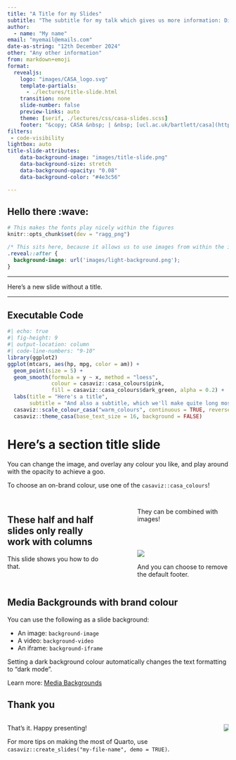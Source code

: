 ---
title: "A Title for my Slides"
subtitle: "The subtitle for my talk which gives us more information: Discuss"
author: 
  - name: "My name"
email: "myemail@emails.com"
date-as-string: "12th December 2024"
other: "Any other information"
from: markdown+emoji
format:
  revealjs: 
    logo: "images/CASA_logo.svg"
    template-partials: 
      - ./lectures/title-slide.html
    transition: none
    slide-number: false
    preview-links: auto
    theme: [serif, ./lectures/css/casa-slides.scss]
    footer: "&copy; CASA &nbsp; | &nbsp; [ucl.ac.uk/bartlett/casa](https://www.ucl.ac.uk/bartlett/casa)"
filters:
 - code-visibility
lightbox: auto
title-slide-attributes:
    data-background-image: "images/title-slide.png"
    data-background-size: stretch
    data-background-opacity: "0.08"
    data-background-color: "#4e3c56"

---

## Hello there :wave: {transition="convex-in none-out" transition-speed="fast"}


```{r, echo=FALSE}
# This makes the fonts play nicely within the figures
knitr::opts_chunk$set(dev = "ragg_png")

```

```{css}
/* This sits here, because it allows us to use images from within the images/ folder. Otherwise, the file structure gets a lot more involved! */
.reveal::after {
  background-image: url('images/light-background.png');
}
```

--- 

Here's a new slide without a title.

---

## Executable Code

```{r}
#| echo: true
#| fig-height: 9
#| output-location: column
#| code-line-numbers: "9-10"
library(ggplot2)
ggplot(mtcars, aes(hp, mpg, color = am)) +
  geom_point(size = 5) +  
  geom_smooth(formula = y ~ x, method = "loess",
              colour = casaviz::casa_colours$pink,
              fill = casaviz::casa_colours$dark_green, alpha = 0.2) +
  labs(title = "Here's a title",
       subtitle = "And also a subtitle, which we'll make quite long mostly for the purposes of demonstrating that the text wraps automatically.") +
  casaviz::scale_colour_casa("warm_colours", continuous = TRUE, reverse = TRUE) +
  casaviz::theme_casa(base_text_size = 16, background = FALSE)
```

# Here's a section title slide {background-image="https://www.ucl.ac.uk/bartlett/sites/bartlett/files/styles/wysiwyg_large_desktop/public/city_of_women.jpg.webp?itok=D7f1ilzC" background="#2e6260" background-opacity=0.1}

You can change the image, and overlay any colour you like, and play around with the opacity to achieve a goo. 

To choose an on-brand colour, use one of the `casaviz::casa_colours`!

## {.half-and-half}

:::{.columns}

:::{.column width=45%}

<h2>These half and half slides only really work with columns</h2>


This slide shows you how to do that.

:::

:::{.column width=10%}

:::

:::{.column width=45%}

They can be combined with images! 

<br>
<br>

![](https://www.ucl.ac.uk/bartlett/sites/bartlett/files/styles/large_laptop_16_9/public/about-cropped-off-white.png.webp?itok=rarZuf5j)

And you can choose to remove the default footer. 
:::

:::

::: footer
:::


## Media Backgrounds with brand colour {background="#4e3c56" background-image="https://www.ucl.ac.uk/bartlett/sites/bartlett/files/styles/department_hero_laptop/public/dirk_krolikowski_spatial_tectonic_0.jpg.webp?itok=LchrWxlf" background-opacity="0.1"}

You can use the following as a slide background:

- An image: `background-image`
- A video: `background-video`
- An iframe: `background-iframe`

Setting a dark background colour automatically changes the text formatting to "dark mode".

::: footer
Learn more: [Media Backgrounds](https://quarto.org/docs/presentations/revealjs/#image-backgrounds)
:::

## Thank you {background-image="images/title-slide.png" background-color="#0F0C11" background-opacity="0.2"}

:::{.columns}

:::{.column}

That's it. Happy presenting! 

For more tips on making the most of Quarto, use `casaviz::create_slides("my-file-name", demo = TRUE)`.

:::

:::{.column}

<center>

<img src="images/CASA_logo.svg" style="filter: drop-shadow(0px 0px 1px #F6F5F6);">

</center>

:::

:::

